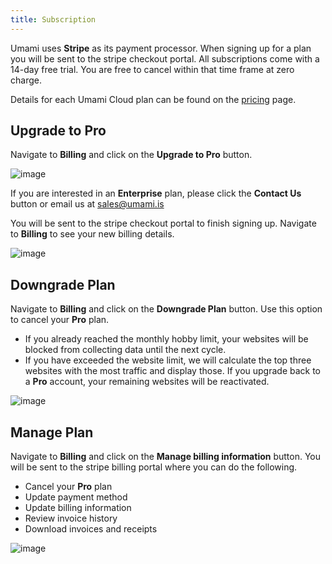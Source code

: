 ```yaml
---
title: Subscription
---
```


Umami uses **Stripe** as its payment processor. When signing up for a plan you will be sent to the stripe checkout portal.
All subscriptions come with a 14-day free trial. You are free to cancel within that time frame at zero charge.

Details for each Umami Cloud plan can be found on the [pricing](https://umami.is/pricing) page.

## Upgrade to Pro

Navigate to **Billing** and click on the **Upgrade to Pro** button.

![image](/images/cloud/billing-plans.png)

If you are interested in an **Enterprise** plan, please click the **Contact Us** button or email us at sales@umami.is

You will be sent to the stripe checkout portal to finish signing up. Navigate to **Billing** to see your new billing details.

![image](/images/cloud/billing-details.png)

## Downgrade Plan

Navigate to **Billing** and click on the **Downgrade Plan** button. Use this option to cancel your **Pro** plan.

- If you already reached the monthly hobby limit, your websites will be blocked from collecting data until the next cycle.
- If you have exceeded the website limit, we will calculate the top three websites with the most traffic and display those. If you upgrade back to a **Pro** account, your remaining websites will be reactivated.

![image](/images/cloud/billing-downgrade-plan.png)

## Manage Plan

Navigate to **Billing** and click on the **Manage billing information** button. You will be sent to the stripe billing portal where you can do the following.

- Cancel your **Pro** plan
- Update payment method
- Update billing information
- Review invoice history
- Download invoices and receipts

![image](/images/cloud/billing-manage-plan.png)
